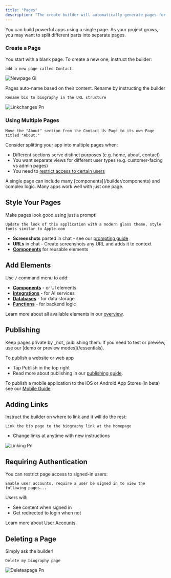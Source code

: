 ```yaml
---
title: "Pages"
description: "The create builder will automatically generate pages for you as you instruct it. Pages are the screens of your site or app. You start with a blank page when you open a new project."
---
```


You can build powerful apps using a single page. As your project grows, you may want to split different parts into separate pages.

### Create a Page

You start with a blank page. To create a new one, instruct the builder:

```
add a new page called Contact.
```

![Newpage Gi](/images/newpage.gif)

Pages auto-name based on their content. Rename by instructing the builder

```
Rename bio to biography in the URL structure
```

![Linkchanges Pn](/images/linkchanges.png)

### Using Multiple Pages

```
Move the "About" section from the Contact Us Page to its own Page titled "About."
```

Consider splitting your app into multiple pages when:

- Different sections serve distinct purposes (e.g. home, about, contact)
- You want separate views for different user types (e.g. customer-facing vs admin pages)
- You need to [restrict access to certain users](/builder/user-accounts)

<Tip>
  A single page can include many [components](/builder/components) and complex logic. Many apps work well with just one page.
</Tip>

## Style Your Pages

Make pages look good using just a prompt\!

```
Update the look of this application with a modern glass theme, style fonts similar to Apple.com
```

- **Screenshots** pasted in chat - see our [prompting guide](/prompting)
- **URLs** in chat - Create screenshots any URL and adds it to context
- [**Components**](/builder/components) for reusable elements

## Add Elements

Use `/` command menu to add:

- [**Components**](/builder/components) - or UI elements
- [**Integrations**](/builder/integrations) - for AI services
- [**Databases**](/builder/databases) - for data storage
- [**Functions**](/builder/functions) - for backend logic

Learn more about all available elements in our [overview](/builder/overview).

## Publishing

<Info>
  Keep pages private by _not_ publishing them. If you need to test or preview, use our [demo or preview modes](/essentials).
</Info>

To publish a website or web app

- Tap Publish in the top right
- Read more about publishing in our [publishing guide](/publish-and-share/publish).

To publish a mobile application to the iOS or Android App Stores (in beta) see our [Mobile Guide](/builder/mobile)

## Adding Links

Instruct the builder on where to link and it will do the rest:

```
Link the bio page to the biography link at the homepage
```

- Change links at anytime with new instructions

![Linking Pn](/images/linking.png)

## Requiring Authentication

You can restrict page access to signed-in users:

```
Enable user accounts, require a user be signed in to view the following pages...
```

Users will:

- See content when signed in
- Get redirected to login when not

Learn more about [User Accounts](/builder/user-accounts).

## Deleting a Page

Simply ask the builder\!

```
Delete my biography page
```

![Deleteapage Pn](/images/deleteapage.png)